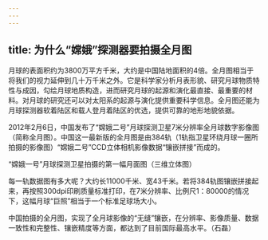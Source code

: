 ```yaml
---
---
---
```

title: 为什么“嫦娥”探测器要拍摄全月图
---




月球的表面积约为3800万平方千米，大约是中国陆地面积的4倍。全月图相当于将我们的视力延伸到几十万千米之外。它是科学家分析月表形貌、研究月球物质特性与成因，勾绘月球地质构造，进而研究月球的起源和演化最直接、最重要的材料。对月球的研究还可以对太阳系的起源与演化提供重要科学信息。全月图还能为月球探测器软着陆区和载人登月着陆区的优选，提供可靠的地形地貌依据。

2012年2月6日，中国发布了“嫦娥二号”月球探测卫星7米分辨率全月球数字影像图（简称全月图）。中国这一最新版的全月图是由384轨（1轨指卫星环绕月球一圈所拍摄的影像图）“嫦娥二号”CCD立体相机影像数据“镶嵌拼接”而成的。

“嫦娥一号”月球探测卫星拍摄的第一幅月面图（三维立体图）



每一轨数据图有多大呢？大约长11000千米、宽43千米。若将384轨图镶嵌拼接起来，再按照300dpi印刷质量标准打印，在7米分辨率、比例尺1：80000的情况下，这幅月球“巨照”相当于一个标准足球场大小。

中国拍摄的全月图，实现了全月球影像的“无缝”镶嵌，在分辨率、影像质量、数据一致性和完整性、镶嵌精度等方面，都达到了目前国际最高水平。（石磊）